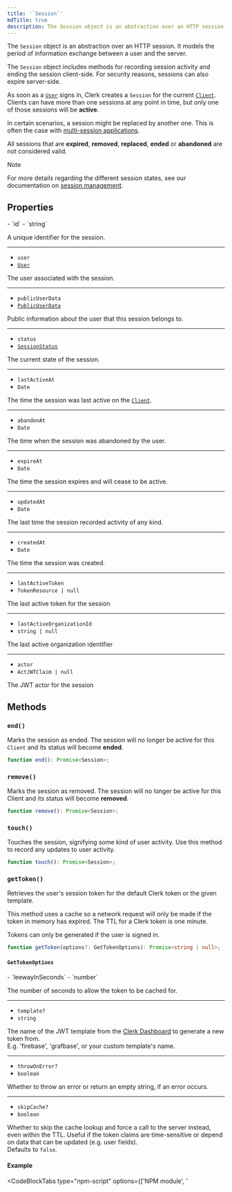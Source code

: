 ```yaml
---
title: '`Session`'
mdTitle: true
description: The Session object is an abstraction over an HTTP session. It models the period of information exchange between a user and the server.
---
```


The `Session` object is an abstraction over an HTTP session. It models the period of information exchange between a user and the server.

The `Session` object includes methods for recording session activity and ending the session client-side. For security reasons, sessions can also expire server-side.

As soon as a [`User`](/docs/references/javascript/user/user) signs in, Clerk creates a `Session` for the current [`Client`][client-ref]. Clients can have more than one sessions at any point in time, but only one of those sessions will be **active**.

In certain scenarios, a session might be replaced by another one. This is often the case with [multi-session applications](/docs/custom-flows/multi-session-applications).

All sessions that are **expired**, **removed**, **replaced**, **ended** or **abandoned** are not considered valid.

> [!NOTE]
> For more details regarding the different session states, see our documentation on [session management](/docs/authentication/configuration/session-options).

## Properties

<Properties>
  - `id`
  - `string`

  A unique identifier for the session.

  ---

  - `user`
  - [`User`](/docs/references/javascript/user/user)

  The user associated with the session.

  ---

  - `publicUserData`
  - [`PublicUserData`](/docs/references/javascript/types/public-user-data)

  Public information about the user that this session belongs to.

  ---

  - `status`
  - [`SessionStatus`](/docs/references/javascript/types/session-status)

  The current state of the session.

  ---

  - `lastActiveAt`
  - `Date`

  The time the session was last active on the [`Client`][client-ref].

  ---

  - `abandonAt`
  - `Date`

  The time when the session was abandoned by the user.

  ---

  - `expireAt`
  - `Date`

  The time the session expires and will cease to be active.

  ---

  - `updatedAt`
  - `Date`

  The last time the session recorded activity of any kind.

  ---

  - `createdAt`
  - `Date`

  The time the session was created.

  ---

  - `lastActiveToken`
  - `TokenResource | null`

  The last active token for the session

  ---

  - `lastActiveOrganizationId`
  - `string | null`

  The last active organization identifier

  ---

  - `actor`
  - `ActJWTClaim | null`

  The JWT actor for the session
</Properties>

## Methods

### `end()`

Marks the session as ended. The session will no longer be active for this `Client` and its status will become **ended**.

```typescript {{ prettier: false }}
function end(): Promise<Session>;
```

### `remove()`

Marks the session as removed. The session will no longer be active for this Client and its status will become **removed**.

```typescript {{ prettier: false }}
function remove(): Promise<Session>;
```

### `touch()`

Touches the session, signifying some kind of user activity. Use this method to record any updates to user activity.

```typescript {{ prettier: false }}
function touch(): Promise<Session>;
```

### `getToken()`

Retrieves the user's session token for the default Clerk token or the given template.

This method uses a cache so a network request will only be made if the token in memory has expired. The TTL for a Clerk token is one minute.

Tokens can only be generated if the user is signed in.

```typescript {{ prettier: false }}
function getToken(options?: GetTokenOptions): Promise<string | null>;
```

#### `GetTokenOptions`

<Properties>
  - `leewayInSeconds`
  - `number`

  The number of seconds to allow the token to be cached for.

  ---

  - `template?`
  - `string`

  The name of the JWT template from the [Clerk Dashboard](https://dashboard.clerk.com/last-active?path=jwt-templates) to generate a new token from.<br />E.g. 'firebase', 'grafbase', or your custom template's name.

  ---

  - `throwOnError?`
  - `boolean`

  Whether to throw an error or return an empty string, if an error occurs.

  ---

  - `skipCache?`
  - `boolean`

  Whether to skip the cache lookup and force a call to the server instead, even within the TTL. Useful if the token claims are time-sensitive or depend on data that can be updated (e.g. user fields).<br />Defaults to `false`.
</Properties>

#### Example

<CodeBlockTabs type="npm-script" options={['NPM module', '<script>']}>
  ```js {{ prettier: false, filename: 'main.js', mark: [8] }}
  import { Clerk } from '@clerk/clerk-js';

  // Initialize Clerk with your Clerk publishable key
  const clerk = new Clerk('{{pub_key}}');
  await clerk.load();

  if (clerk.user) {
    await clerk.session.getToken({ template: "Test" })
      .then((res) => console.log(res))
      .catch((error) => console.log("An error occurred:", error.errors));
  } else {
    document.getElementById("app").innerHTML = `
      <div id="sign-in"></div>
    `;

    const signInDiv = document.getElementById("sign-in");

    clerk.mountSignIn(signInDiv);
  }
  ```

  ```html {{ prettier: false, filename: 'index.html', mark: [18] }}
  <div id="app"></div>

  <!-- Initialize Clerk with your
  Clerk Publishable key and Frontend API URL -->
  <script
    async
    crossorigin="anonymous"
    data-clerk-publishable-key="{{pub_key}}"
    src="https://{{fapi_url}}/npm/@clerk/clerk-js@latest/dist/clerk.browser.js"
    type="text/javascript"
  ></script>

  <script>
    window.addEventListener('load', async function () {
      await Clerk.load();

      if (Clerk.user) {
        await Clerk.session.getToken({ template: "Test" })
          .then((res) => console.log(res))
          .catch((error) => console.log("An error occurred:", error.errors));
      } else {
        document.getElementById("app").innerHTML = `
          <div id="sign-in"></div>
        `;

        const signInDiv = document.getElementById("sign-in");

        Clerk.mountSignIn(signInDiv);
      }
    });
  </script>
  ```
</CodeBlockTabs>

```js {{ prettier: false }}
try {
  await Clerk.session.getToken({ template: 'my-template-1' }) // => "eyJhbGciOiJSUzI1NiIsImtpZC..."
} catch(e) {
    // handle error
}
```

### `checkAuthorization()`

Checks if the user is authorized for the specified role or permission.

```typescript {{ prettier: false }}
function checkAuthorization(param: CheckAuthorizationParams) => boolean;
```

#### `CheckAuthorizationParams`

```typescript {{ prettier: false }}
type CheckAuthorizationParams =
  | {
      role: ClerkDefaultRole | CustomRole;
      permission?: never;
    }
  | {
      role?: never;
      permission: ClerkDefaultPermission | CustomPermission;
    };
```

<Properties>
  - `role`
  - `string`

  Accepts [role](/docs/organizations/roles-permissions#roles) key

  ---

  - `permission`
  - `string`

  Accepts [permission](/docs/organizations/roles-permissions#permissions) key
</Properties>

[client-ref]: /docs/references/javascript/client
